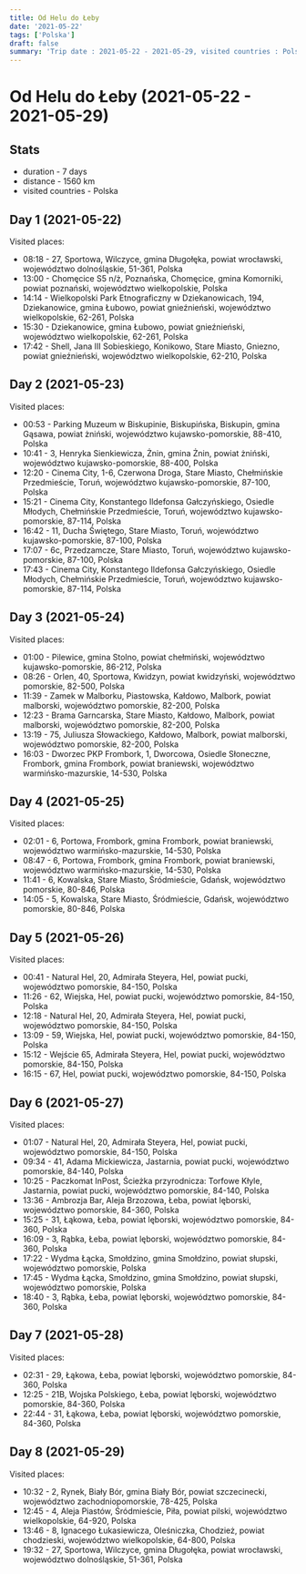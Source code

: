 ```yaml
---
title: Od Helu do Łeby
date: '2021-05-22'
tags: ['Polska']
draft: false
summary: 'Trip date : 2021-05-22 - 2021-05-29, visited countries : Polska, distance : 1560'
---
```


# Od Helu do Łeby (2021-05-22 - 2021-05-29)
## Stats
- duration - 7 days
- distance - 1560 km
- visited countries - Polska

## Day 1 (2021-05-22)
Visited places:
- 08:18 - 27, Sportowa, Wilczyce, gmina Długołęka, powiat wrocławski, województwo dolnośląskie, 51-361, Polska
- 13:00 - Chomęcice S5 n/ż, Poznańska, Chomęcice, gmina Komorniki, powiat poznański, województwo wielkopolskie, Polska
- 14:14 - Wielkopolski Park Etnograficzny w Dziekanowicach, 194, Dziekanowice, gmina Łubowo, powiat gnieźnieński, województwo wielkopolskie, 62-261, Polska
- 15:30 - Dziekanowice, gmina Łubowo, powiat gnieźnieński, województwo wielkopolskie, 62-261, Polska
- 17:42 - Shell, Jana III Sobieskiego, Konikowo, Stare Miasto, Gniezno, powiat gnieźnieński, województwo wielkopolskie, 62-210, Polska

## Day 2 (2021-05-23)
Visited places:
- 00:53 - Parking Muzeum w Biskupinie, Biskupińska, Biskupin, gmina Gąsawa, powiat żniński, województwo kujawsko-pomorskie, 88-410, Polska
- 10:41 - 3, Henryka Sienkiewicza, Żnin, gmina Żnin, powiat żniński, województwo kujawsko-pomorskie, 88-400, Polska
- 12:20 - Cinema City, 1-6, Czerwona Droga, Stare Miasto, Chełmińskie Przedmieście, Toruń, województwo kujawsko-pomorskie, 87-100, Polska
- 15:21 - Cinema City, Konstantego Ildefonsa Gałczyńskiego, Osiedle Młodych, Chełmińskie Przedmieście, Toruń, województwo kujawsko-pomorskie, 87-114, Polska
- 16:42 - 11, Ducha Świętego, Stare Miasto, Toruń, województwo kujawsko-pomorskie, 87-100, Polska
- 17:07 - 6c, Przedzamcze, Stare Miasto, Toruń, województwo kujawsko-pomorskie, 87-100, Polska
- 17:43 - Cinema City, Konstantego Ildefonsa Gałczyńskiego, Osiedle Młodych, Chełmińskie Przedmieście, Toruń, województwo kujawsko-pomorskie, 87-114, Polska

## Day 3 (2021-05-24)
Visited places:
- 01:00 - Pilewice, gmina Stolno, powiat chełmiński, województwo kujawsko-pomorskie, 86-212, Polska
- 08:26 - Orlen, 40, Sportowa, Kwidzyn, powiat kwidzyński, województwo pomorskie, 82-500, Polska
- 11:39 - Zamek w Malborku, Piastowska, Kałdowo, Malbork, powiat malborski, województwo pomorskie, 82-200, Polska
- 12:23 - Brama Garncarska, Stare Miasto, Kałdowo, Malbork, powiat malborski, województwo pomorskie, 82-200, Polska
- 13:19 - 75, Juliusza Słowackiego, Kałdowo, Malbork, powiat malborski, województwo pomorskie, 82-200, Polska
- 16:03 - Dworzec PKP Frombork, 1, Dworcowa, Osiedle Słoneczne, Frombork, gmina Frombork, powiat braniewski, województwo warmińsko-mazurskie, 14-530, Polska

## Day 4 (2021-05-25)
Visited places:
- 02:01 - 6, Portowa, Frombork, gmina Frombork, powiat braniewski, województwo warmińsko-mazurskie, 14-530, Polska
- 08:47 - 6, Portowa, Frombork, gmina Frombork, powiat braniewski, województwo warmińsko-mazurskie, 14-530, Polska
- 11:41 - 6, Kowalska, Stare Miasto, Śródmieście, Gdańsk, województwo pomorskie, 80-846, Polska
- 14:05 - 5, Kowalska, Stare Miasto, Śródmieście, Gdańsk, województwo pomorskie, 80-846, Polska

## Day 5 (2021-05-26)
Visited places:
- 00:41 - Natural Hel, 20, Admirała Steyera, Hel, powiat pucki, województwo pomorskie, 84-150, Polska
- 11:26 - 62, Wiejska, Hel, powiat pucki, województwo pomorskie, 84-150, Polska
- 12:18 - Natural Hel, 20, Admirała Steyera, Hel, powiat pucki, województwo pomorskie, 84-150, Polska
- 13:09 - 59, Wiejska, Hel, powiat pucki, województwo pomorskie, 84-150, Polska
- 15:12 - Wejście 65, Admirała Steyera, Hel, powiat pucki, województwo pomorskie, 84-150, Polska
- 16:15 - 67, Hel, powiat pucki, województwo pomorskie, 84-150, Polska

## Day 6 (2021-05-27)
Visited places:
- 01:07 - Natural Hel, 20, Admirała Steyera, Hel, powiat pucki, województwo pomorskie, 84-150, Polska
- 09:34 - 41, Adama Mickiewicza, Jastarnia, powiat pucki, województwo pomorskie, 84-140, Polska
- 10:25 - Paczkomat InPost, Ścieżka przyrodnicza: Torfowe Kłyle, Jastarnia, powiat pucki, województwo pomorskie, 84-140, Polska
- 13:36 - Ambrozja Bar, Aleja Brzozowa, Łeba, powiat lęborski, województwo pomorskie, 84-360, Polska
- 15:25 - 31, Łąkowa, Łeba, powiat lęborski, województwo pomorskie, 84-360, Polska
- 16:09 - 3, Rąbka, Łeba, powiat lęborski, województwo pomorskie, 84-360, Polska
- 17:22 - Wydma Łącka, Smołdzino, gmina Smołdzino, powiat słupski, województwo pomorskie, Polska
- 17:45 - Wydma Łącka, Smołdzino, gmina Smołdzino, powiat słupski, województwo pomorskie, Polska
- 18:40 - 3, Rąbka, Łeba, powiat lęborski, województwo pomorskie, 84-360, Polska

## Day 7 (2021-05-28)
Visited places:
- 02:31 - 29, Łąkowa, Łeba, powiat lęborski, województwo pomorskie, 84-360, Polska
- 12:25 - 21B, Wojska Polskiego, Łeba, powiat lęborski, województwo pomorskie, 84-360, Polska
- 22:44 - 31, Łąkowa, Łeba, powiat lęborski, województwo pomorskie, 84-360, Polska

## Day 8 (2021-05-29)
Visited places:
- 10:32 - 2, Rynek, Biały Bór, gmina Biały Bór, powiat szczecinecki, województwo zachodniopomorskie, 78-425, Polska
- 12:45 - 4, Aleja Piastów, Śródmieście, Piła, powiat pilski, województwo wielkopolskie, 64-920, Polska
- 13:46 - 8, Ignacego Łukasiewicza, Oleśniczka, Chodzież, powiat chodzieski, województwo wielkopolskie, 64-800, Polska
- 19:32 - 27, Sportowa, Wilczyce, gmina Długołęka, powiat wrocławski, województwo dolnośląskie, 51-361, Polska

